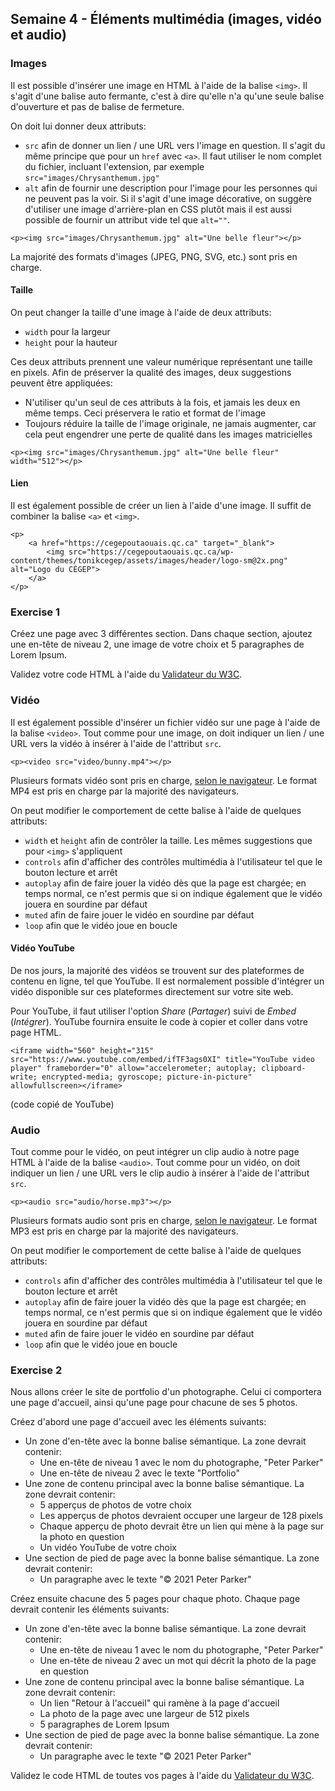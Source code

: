 ## Semaine 4 - Éléments multimédia (images, vidéo et audio)

### Images

Il est possible d'insérer une image en HTML à l'aide de la balise `<img>`. Il s'agit d'une balise auto fermante, c'est à dire qu'elle n'a qu'une seule balise d'ouverture et pas de balise de fermeture.

On doit lui donner deux attributs:

- `src` afin de donner un lien / une URL vers l'image en question. Il s'agit du même principe que pour un `href` avec `<a>`. Il faut utiliser le nom complet du fichier, incluant l'extension, par exemple `src="images/Chrysanthemum.jpg"`
- `alt` afin de fournir une description pour l'image pour les personnes qui ne peuvent pas la voir. Si il s'agit d'une image décorative, on suggère d'utiliser une image d'arrière-plan en CSS plutôt mais il est aussi possible de fournir un attribut vide tel que `alt=""`.

```
<p><img src="images/Chrysanthemum.jpg" alt="Une belle fleur"></p>
```

La majorité des formats d'images (JPEG, PNG, SVG, etc.) sont pris en charge.

#### Taille

On peut changer la taille d'une image à l'aide de deux attributs:

- `width` pour la largeur
- `height` pour la hauteur

Ces deux attributs prennent une valeur numérique représentant une taille en pixels. Afin de préserver la qualité des images, deux suggestions peuvent être appliquées:

- N'utiliser qu'un seul de ces attributs à la fois, et jamais les deux en même temps. Ceci préservera le ratio et format de l'image
- Toujours réduire la taille de l'image originale, ne jamais augmenter, car cela peut engendrer une perte de qualité dans les images matricielles

```
<p><img src="images/Chrysanthemum.jpg" alt="Une belle fleur" width="512"></p>
```

#### Lien

Il est également possible de créer un lien à l'aide d'une image. Il suffit de combiner la balise `<a>` et `<img>`.

```
<p>
	<a href="https://cegepoutaouais.qc.ca" target="_blank">
		<img src="https://cegepoutaouais.qc.ca/wp-content/themes/tonikcegep/assets/images/header/logo-sm@2x.png" alt="Logo du CÉGEP">
	</a>
</p>
```

### Exercise 1

Créez une page avec 3 différentes section. Dans chaque section, ajoutez une en-tête de niveau 2, une image de votre choix et 5 paragraphes de Lorem Ipsum.

Validez votre code HTML à l'aide du [Validateur du W3C](https://validator.w3.org/#validate_by_input).

### Vidéo

Il est également possible d'insérer un fichier vidéo sur une page à l'aide de la balise `<video>`. Tout comme pour une image, on doit indiquer un lien / une URL vers la vidéo à insérer à l'aide de l'attribut `src`.

```
<p><video src="video/bunny.mp4"></p>
```

Plusieurs formats vidéo sont pris en charge, [selon le navigateur](https://www.w3schools.com/tags/tag_video.asp). Le format MP4 est pris en charge par la majorité des navigateurs.

On peut modifier le comportement de cette balise à l'aide de quelques attributs:

- `width` et `height` afin de contrôler la taille. Les mêmes suggestions que pour `<img>` s'appliquent
- `controls` afin d'afficher des contrôles multimédia à l'utilisateur tel que le bouton lecture et arrêt
- `autoplay` afin de faire jouer la vidéo dès que la page est chargée; en temps normal, ce n'est permis que si on indique également que le vidéo jouera en sourdine par défaut
- `muted` afin de faire jouer le vidéo en sourdine par défaut
- `loop` afin que le vidéo joue en boucle

#### Vidéo YouTube

De nos jours, la majorité des vidéos se trouvent sur des plateformes de contenu en ligne, tel que YouTube. Il est normalement possible d'intégrer un vidéo disponible sur ces plateformes directement sur votre site web.

Pour YouTube, il faut utiliser l'option _Share_ (_Partager_) suivi de _Embed_ (_Intégrer_). YouTube fournira ensuite le code à copier et coller dans votre page HTML.

```
<iframe width="560" height="315" src="https://www.youtube.com/embed/ifTF3ags0XI" title="YouTube video player" frameborder="0" allow="accelerometer; autoplay; clipboard-write; encrypted-media; gyroscope; picture-in-picture" allowfullscreen></iframe>
```

(code copié de YouTube)

### Audio

Tout comme pour le vidéo, on peut intégrer un clip audio à notre page HTML à l'aide de la balise `<audio>`. Tout comme pour un vidéo, on doit indiquer un lien / une URL vers le clip audio à insérer à l'aide de l'attribut `src`.

```
<p><audio src="audio/horse.mp3"></p>
```

Plusieurs formats audio sont pris en charge, [selon le navigateur](https://www.w3schools.com/tags/tag_audio.asp). Le format MP3 est pris en charge par la majorité des navigateurs.

On peut modifier le comportement de cette balise à l'aide de quelques attributs:

- `controls` afin d'afficher des contrôles multimédia à l'utilisateur tel que le bouton lecture et arrêt
- `autoplay` afin de faire jouer la vidéo dès que la page est chargée; en temps normal, ce n'est permis que si on indique également que le vidéo jouera en sourdine par défaut
- `muted` afin de faire jouer le vidéo en sourdine par défaut
- `loop` afin que le vidéo joue en boucle

### Exercise 2

Nous allons créer le site de portfolio d'un photographe. Celui ci comportera une page d'accueil, ainsi qu'une page pour chacune de ses 5 photos.

Créez d'abord une page d'accueil avec les éléments suivants:

- Un zone d'en-tête avec la bonne balise sémantique. La zone devrait contenir:
  - Une en-tête de niveau 1 avec le nom du photographe, "Peter Parker"
  - Une en-tête de niveau 2 avec le texte "Portfolio"
- Une zone de contenu principal avec la bonne balise sémantique. La zone devrait contenir:
  - 5 apperçus de photos de votre choix
  - Les apperçus de photos devraient occuper une largeur de 128 pixels
  - Chaque apperçu de photo devrait être un lien qui mène à la page sur la photo en question
  - Un vidéo YouTube de votre choix
- Une section de pied de page avec la bonne balise sémantique. La zone devrait contenir:
  - Un paragraphe avec le texte "© 2021 Peter Parker"

Créez ensuite chacune des 5 pages pour chaque photo. Chaque page devrait contenir les éléments suivants:

- Un zone d'en-tête avec la bonne balise sémantique. La zone devrait contenir:
  - Une en-tête de niveau 1 avec le nom du photographe, "Peter Parker"
  - Une en-tête de niveau 2 avec un mot qui décrit la photo de la page en question
- Une zone de contenu principal avec la bonne balise sémantique. La zone devrait contenir:
  - Un lien "Retour à l'accueil" qui ramène à la page d'accueil
  - La photo de la page avec une largeur de 512 pixels
  - 5 paragraphes de Lorem Ipsum
- Une section de pied de page avec la bonne balise sémantique. La zone devrait contenir:
  - Un paragraphe avec le texte "© 2021 Peter Parker"

Validez le code HTML de toutes vos pages à l'aide du [Validateur du W3C](https://validator.w3.org/#validate_by_input).
